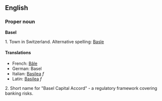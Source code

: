 ==English==
===Proper noun===
'''Basel'''

1. Town in Switzerland.  Alternative spelling: [[Basle]]

====Translations====
*French: [[Bâle]]
*German: Basel
*Italian: [[Basilea]] ''f''
*Latin: [[Basilea]] ''f''

2. Short name for "Basel Capital Accord" - a regulatory framework covering banking risks.